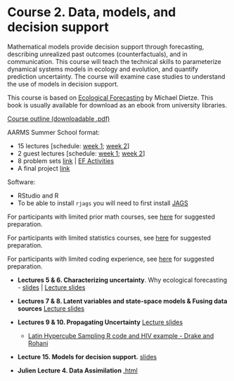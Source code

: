 # Course 2. Data, models, and decision support {#course2 .unnumbered}

Mathematical models provide decision support through forecasting, describing unrealized past outcomes (counterfactuals), and in communication. This course will teach the technical skills to parameterize dynamical systems models in ecology and evolution, and quantify prediction uncertainty. The course will examine case studies to understand the use of models in decision support.

This course is based on [Ecological Forecasting](https://press.princeton.edu/books/hardcover/9780691160573/ecological-forecasting) by Michael Dietze. This book is usually available for download as an ebook from university libraries.

[Course outline (downloadable .pdf)](https://github.com/ahurford/aarms-summer-school/blob/main/syllabi/STAT%206751%20Data%2C%20models%2C%20and%20decision%20support%20v2.pdf)


AARMS Summer School format:

- 15 lectures [schedule: [week 1](#week1); [week 2](#week2)]
- 2 guest lectures [schedule: [week 1](#week1); [week 2](#week2)]
- 8 problem sets [link](#efprobs) | [EF Activities](https://github.com/EcoForecast/EF_Activities)
- A final project [link](#projects)

Software:

- RStudio and R
- To be able to install `rjags` you will need to first install [JAGS](http://mcmc-jags.sourceforge.net/)

For participants with limited prior math courses, see [here](#prep) for suggested preparation.

For participants with limited statistics courses, see [here](#prepstats) for suggested preparation.

For participants with limited coding experience, see [here](#prepcoding) for suggested preparation.

- **Lectures 5 & 6. Characterizing uncertainty**. Why ecological forecasting -  [slides](https://github.com/ahurford/aarms-summer-school/blob/main/amy-lectures/Ecological_forecasting.pdf) | [Lecture slides](https://github.com/ahurford/aarms-summer-school/blob/main/amy-lectures/Characterizing_Uncertainty.pdf)

- **Lectures 7 & 8. Latent variables and state-space models & Fusing data sources** [Lecture slides](https://github.com/ahurford/aarms-summer-school/blob/main/amy-lectures/State_Space_Models.pdf)

- **Lectures 9 & 10. Propagating Uncertainty** [Lecture slides](https://github.com/ahurford/aarms-summer-school/blob/main/amy-lectures/Propagating_Uncertainty.pdf)
    + [Latin Hypercube Sampling R code and HIV example - Drake and Rohani](https://daphnia.ecology.uga.edu/drakelab/wp-content/uploads/2014/07/sensitivity.pdf)

- **Lecture 15. Models for decision support.** [slides](https://github.com/ahurford/aarms-summer-school/blob/main/amy-lectures/Decision_Support.pdf)

- **Julien Lecture 4. Data Assimilation** [.html](2023-08-26-AARMS-data-assimilation.html)
